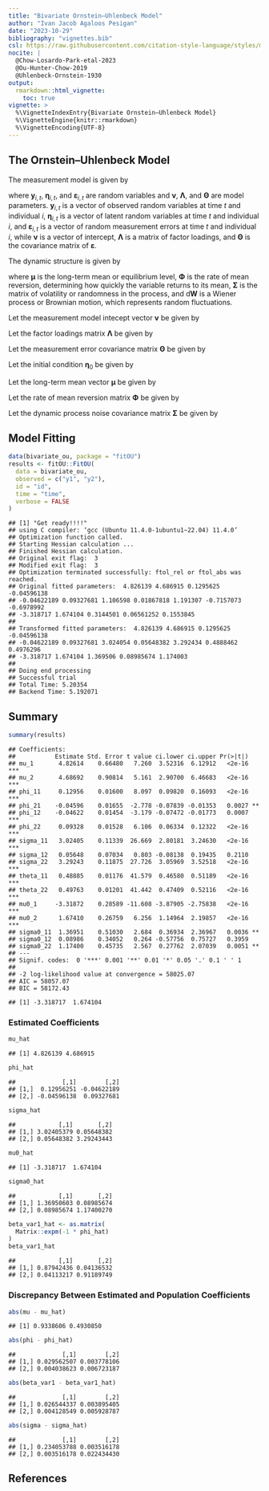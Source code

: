 ```yaml
---
title: "Bivariate Ornstein–Uhlenbeck Model"
author: "Ivan Jacob Agaloos Pesigan"
date: "2023-10-29"
bibliography: "vignettes.bib"
csl: https://raw.githubusercontent.com/citation-style-language/styles/master/apa.csl
nocite: |
  @Chow-Losardo-Park-etal-2023
  @Ou-Hunter-Chow-2019
  @Uhlenbeck-Ornstein-1930
output:
  rmarkdown::html_vignette:
    toc: true
vignette: >
  %\VignetteIndexEntry{Bivariate Ornstein–Uhlenbeck Model}
  %\VignetteEngine{knitr::rmarkdown}
  %\VignetteEncoding{UTF-8}
---
```


<!-- vignettes/bivariate-ou.Rmd is generated from .setup/vignettes/bivariate-ou.Rmd.orig. Please edit that file -->

## The Ornstein–Uhlenbeck Model

The measurement model is given by

\begin{equation}
  \mathbf{y}_{i, t}
  =
  \boldsymbol{\nu}
  +
  \boldsymbol{\Lambda}
  \boldsymbol{\eta}_{i, t} 
  +
  \boldsymbol{\varepsilon}_{i, t}
  \quad
  \mathrm{with}
  \quad
  \boldsymbol{\varepsilon}_{i, t}
  \sim
  \mathcal{N}
  \left(
  \mathbf{0},
  \boldsymbol{\Theta}
  \right)
\end{equation}

where $\mathbf{y}_{i, t}$, $\boldsymbol{\eta}_{i, t}$,
and $\boldsymbol{\varepsilon}_{i, t}$
are random variables and $\boldsymbol{\nu}$,
$\boldsymbol{\Lambda}$,
and $\boldsymbol{\Theta}$ are model parameters.
$\mathbf{y}_{i, t}$ is a vector of observed random variables
at time $t$ and individual $i$,
$\boldsymbol{\eta}_{i, t}$ is a vector of latent random variables
at time $t$ and individual $i$,
and $\boldsymbol{\varepsilon}_{i, t}$
is a vector of random measurement errors
at time $t$ and individual $i$,
while $\boldsymbol{\nu}$ is a vector of intercept,
$\boldsymbol{\Lambda}$ is a matrix of factor loadings,
and $\boldsymbol{\Theta}$ is the covariance matrix of
$\boldsymbol{\varepsilon}$.

The dynamic structure is given by

\begin{equation}
  \mathrm{d} \boldsymbol{\eta}_{i, t}
  =
  \boldsymbol{\Phi}
  \left(
  \boldsymbol{\mu}
  -
  \boldsymbol{\eta}_{i, t}
  \right)
  \mathrm{d}t
  +
  \boldsymbol{\Sigma}^{\frac{1}{2}}
  \mathrm{d}
  \mathbf{W}_{i, t}
\end{equation}

where $\boldsymbol{\mu}$ is the long-term mean or equilibrium level,
$\boldsymbol{\Phi}$ is the rate of mean reversion,
determining how quickly the variable returns to its mean,
$\boldsymbol{\Sigma}$ is the matrix of volatility
or randomness in the process, and $\mathrm{d}\boldsymbol{W}$
is a Wiener process or Brownian motion,
which represents random fluctuations.



Let the measurement model intecept vector $\boldsymbol{\nu}$ be given by

\begin{equation}
\boldsymbol{\nu}
=
\left(
\begin{array}{c}
  0 \\
  0 \\
\end{array}
\right) .
\end{equation}

Let the factor loadings matrix $\boldsymbol{\Lambda}$ be given by

\begin{equation}
\boldsymbol{\Lambda}
=
\left(
\begin{array}{cc}
  1 & 0 \\
  0 & 1 \\
\end{array}
\right) .
\end{equation}

Let the measurement error covariance matrix $\boldsymbol{\Theta}$ be given by

\begin{equation}
\boldsymbol{\Theta}
=
\left(
\begin{array}{cc}
  0.5 & 0 \\
  0 & 0.5 \\
\end{array}
\right) .
\end{equation}

Let the initial condition
$\boldsymbol{\eta}_{0}$
be given by

\begin{equation}
\boldsymbol{\eta}_{0} \sim \mathcal{N} \left( \boldsymbol{\mu}_{\boldsymbol{\eta} \mid 0}, \boldsymbol{\Sigma}_{\boldsymbol{\eta} \mid 0} \right)
\end{equation}

\begin{equation}
\boldsymbol{\mu}_{\boldsymbol{\eta} \mid 0}
=
\left(
\begin{array}{c}
  -3 \\
  1.5 \\
\end{array}
\right)
\end{equation}

\begin{equation}
\boldsymbol{\Sigma}_{\boldsymbol{\eta} \mid 0}
=
\left(
\begin{array}{cc}
  1 & 0 \\
  0 & 1 \\
\end{array}
\right) .
\end{equation}

Let the long-term mean vector $\boldsymbol{\mu}$ be given by

\begin{equation}
\boldsymbol{\mu}
=
\left(
\begin{array}{c}
  5.76 \\
  5.18 \\
\end{array}
\right) .
\end{equation}

Let the rate of mean reversion matrix $\boldsymbol{\Phi}$ be given by

\begin{equation}
\boldsymbol{\Phi}
=
\left(
\begin{array}{cc}
  0.1 & -0.05 \\
  -0.05 & 0.1 \\
\end{array}
\right) .
\end{equation}

Let the dynamic process noise covariance matrix $\boldsymbol{\Sigma}$ be given by

\begin{equation}
\boldsymbol{\Sigma}
=
\left(
\begin{array}{cc}
  2.79 & 0.06 \\
  0.06 & 3.27 \\
\end{array}
\right) .
\end{equation}

## Model Fitting


```r
data(bivariate_ou, package = "fitOU")
results <- fitOU::FitOU(
  data = bivariate_ou,
  observed = c("y1", "y2"),
  id = "id",
  time = "time",
  verbose = FALSE
)
```

```
## [1] "Get ready!!!!"
## using C compiler: ‘gcc (Ubuntu 11.4.0-1ubuntu1~22.04) 11.4.0’
## Optimization function called.
## Starting Hessian calculation ...
## Finished Hessian calculation.
## Original exit flag:  3 
## Modified exit flag:  3 
## Optimization terminated successfully: ftol_rel or ftol_abs was reached. 
## Original fitted parameters:  4.826139 4.686915 0.1295625 -0.04596138 
## -0.04622189 0.09327681 1.106598 0.01867818 1.191307 -0.7157073 -0.6978992 
## -3.318717 1.674104 0.3144501 0.06561252 0.1553845 
## 
## Transformed fitted parameters:  4.826139 4.686915 0.1295625 -0.04596138 
## -0.04622189 0.09327681 3.024054 0.05648382 3.292434 0.4888462 0.4976296 
## -3.318717 1.674104 1.369506 0.08985674 1.174003 
## 
## Doing end processing
## Successful trial
## Total Time: 5.20354 
## Backend Time: 5.192071
```

## Summary


```r
summary(results)
```

```
## Coefficients:
##           Estimate Std. Error t value ci.lower ci.upper Pr(>|t|)    
## mu_1       4.82614    0.66480   7.260  3.52316  6.12912   <2e-16 ***
## mu_2       4.68692    0.90814   5.161  2.90700  6.46683   <2e-16 ***
## phi_11     0.12956    0.01600   8.097  0.09820  0.16093   <2e-16 ***
## phi_21    -0.04596    0.01655  -2.778 -0.07839 -0.01353   0.0027 ** 
## phi_12    -0.04622    0.01454  -3.179 -0.07472 -0.01773   0.0007 ***
## phi_22     0.09328    0.01528   6.106  0.06334  0.12322   <2e-16 ***
## sigma_11   3.02405    0.11339  26.669  2.80181  3.24630   <2e-16 ***
## sigma_12   0.05648    0.07034   0.803 -0.08138  0.19435   0.2110    
## sigma_22   3.29243    0.11875  27.726  3.05969  3.52518   <2e-16 ***
## theta_11   0.48885    0.01176  41.579  0.46580  0.51189   <2e-16 ***
## theta_22   0.49763    0.01201  41.442  0.47409  0.52116   <2e-16 ***
## mu0_1     -3.31872    0.28589 -11.608 -3.87905 -2.75838   <2e-16 ***
## mu0_2      1.67410    0.26759   6.256  1.14964  2.19857   <2e-16 ***
## sigma0_11  1.36951    0.51030   2.684  0.36934  2.36967   0.0036 ** 
## sigma0_12  0.08986    0.34052   0.264 -0.57756  0.75727   0.3959    
## sigma0_22  1.17400    0.45735   2.567  0.27762  2.07039   0.0051 ** 
## ---
## Signif. codes:  0 '***' 0.001 '**' 0.01 '*' 0.05 '.' 0.1 ' ' 1
## 
## -2 log-likelihood value at convergence = 58025.07
## AIC = 58057.07
## BIC = 58172.43
```


```
## [1] -3.318717  1.674104
```

### Estimated Coefficients


```r
mu_hat
```

```
## [1] 4.826139 4.686915
```

```r
phi_hat
```

```
##             [,1]        [,2]
## [1,]  0.12956251 -0.04622189
## [2,] -0.04596138  0.09327681
```

```r
sigma_hat
```

```
##            [,1]       [,2]
## [1,] 3.02405379 0.05648382
## [2,] 0.05648382 3.29243443
```

```r
mu0_hat
```

```
## [1] -3.318717  1.674104
```

```r
sigma0_hat
```

```
##            [,1]       [,2]
## [1,] 1.36950603 0.08985674
## [2,] 0.08985674 1.17400270
```

```r
beta_var1_hat <- as.matrix(
  Matrix::expm(-1 * phi_hat)
)
beta_var1_hat
```

```
##            [,1]       [,2]
## [1,] 0.87942436 0.04136532
## [2,] 0.04113217 0.91189749
```

### Discrepancy Between Estimated and Population Coefficients


```r
abs(mu - mu_hat)
```

```
## [1] 0.9338606 0.4930850
```

```r
abs(phi - phi_hat)
```

```
##             [,1]        [,2]
## [1,] 0.029562507 0.003778106
## [2,] 0.004038623 0.006723187
```

```r
abs(beta_var1 - beta_var1_hat)
```

```
##             [,1]        [,2]
## [1,] 0.026544337 0.003895405
## [2,] 0.004128549 0.005928787
```

```r
abs(sigma - sigma_hat)
```

```
##             [,1]        [,2]
## [1,] 0.234053788 0.003516178
## [2,] 0.003516178 0.022434430
```







## References
